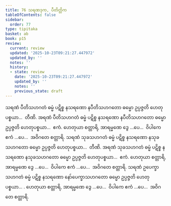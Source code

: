 ```yaml
---
title: 76 သရဏဒုက, ပီတိတ္တိက
tableOfContents: false
sidebar:
  order: 77
type: tipitaka
basket: ab
book: p15
review:
  current: review
  updated: '2025-10-23T09:21:27.447972'
  updated_by: ''
  notes: ''
  history:
  - state: review
    date: '2025-10-23T09:21:27.447972'
    updated_by: ''
    notes: ''
    previous_state: draft
---
```



<ReviewStatus review={frontmatter.review} showDetails={true} />

<HypothesisAnnotation frontmatter={frontmatter} />

<DynamicBreadcrumb />

<Division number="88" book="p15" e="ch" v="40" p="239">

<Paragraph number="237" book="p15">
သရဏံ ပီတိသဟဂတံ ဓမ္မံ ပဋိစ္စ နသရဏော နပီတိသဟဂတော ဓမ္မော ဥပ္ပဇ္ဇတိ ဟေတုပစ္စယာ…  တီဏိ.
</Paragraph>

<Paragraph number="238" book="p15">
အရဏံ ပီတိသဟဂတံ ဓမ္မံ ပဋိစ္စ နသရဏော နပီတိသဟဂတော ဓမ္မော ဥပ္ပဇ္ဇတိ ဟေတုပစ္စယာ…  ဧကံ.
</Paragraph>

<Paragraph number="239" book="p15">
ဟေတုယာ စတ္တာရိ, အာရမ္မဏေ ဒွေ …ပေ…  ဝိပါကေ ဧကံ …ပေ…  အဝိဂတေ စတ္တာရိ.
</Paragraph>

<Paragraph number="240" book="p15">
သရဏံ သုခသဟဂတံ ဓမ္မံ ပဋိစ္စ နသရဏော နသုခသဟဂတော ဓမ္မော ဥပ္ပဇ္ဇတိ ဟေတုပစ္စယာ…  တီဏိ.
</Paragraph>

<Paragraph number="241" book="p15">
အရဏံ သုခသဟဂတံ ဓမ္မံ ပဋိစ္စ နသရဏော နသုခသဟဂတော ဓမ္မော ဥပ္ပဇ္ဇတိ ဟေတုပစ္စယာ…  ဧကံ.
</Paragraph>

<Paragraph number="242" book="p15">
ဟေတုယာ စတ္တာရိ, အာရမ္မဏေ ဒွေ …ပေ…  ဝိပါကေ ဧကံ …ပေ…  အဝိဂတေ စတ္တာရိ.
</Paragraph>

<Paragraph number="243" book="p15">
သရဏံ ဥပေက္ခာသဟဂတံ ဓမ္မံ ပဋိစ္စ နသရဏော နော်ပေက္ခာသဟဂတော ဓမ္မော ဥပ္ပဇ္ဇတိ ဟေတုပစ္စယာ… . ဟေတုယာ စတ္တာရိ, အာရမ္မဏေ ဒွေ …ပေ…  ဝိပါကေ ဧကံ …ပေ…  အဝိဂတေ စတ္တာရိ.
</Paragraph>
</Division>